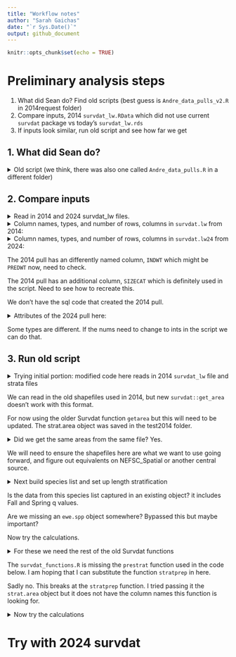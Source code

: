 ```yaml
---
title: "Workflow notes"
author: "Sarah Gaichas"
date: "`r Sys.Date()`"
output: github_document
---
```


```r
knitr::opts_chunk$set(echo = TRUE)
```

# Preliminary analysis steps

1. What did Sean do? Find old scripts (best guess is `Andre_data_pulls_v2.R` in 2014request folder)
2. Compare inputs, 2014 `survdat_lw.RData` which did not use current `survdat` package vs today's `survdat_lw.rds` 
3. If inputs look similar, run old script and see how far we get

## 1. What did Sean do?

<details>
<summary>Old script (we think, there was also one called `Andre_data_pulls.R` in a different folder)</summary>

```r

```

</details>

## 2. Compare inputs

<details>
<summary>Read in 2014 and 2024 survdat_lw files.</summary>

```r

#Grab survdat.r (object is called survdat.lw)
load(file.path(here::here('EwE-menhaden-AndreBuchheister/2014request/survdat_lw.RData')))

survdat24 <- readRDS(here::here('EwE-menhaden-AndreBuchheister/survdat_lw.rds'))

survdat.lw24 <- survdat24$survdat

```

</details>

<details>
<summary>Column names, types, and number of rows, columns in `survdat.lw` from 2014:</summary>

```r
cat("Names\n")
names(survdat.lw)
str(survdat.lw)
cat("N rows, N columns\n")
dim(survdat.lw)
```

</details>

<details>
<summary>Column names, types, and number of rows, columns in `survdat.lw24` from 2024:</summary>

```r
cat("Names\n")
names(survdat.lw24)
str(survdat.lw24)
cat("N rows, N columns\n")
dim(survdat.lw24)

```

</details>

The 2014 pull has an differently named column, `INDWT` which might be `PREDWT` now, need to check. 

The 2014 pull has an additional column, `SIZECAT` which is definitely used in the script. Need to see how to recreate this.

We don't have the sql code that created the 2014 pull.

<details>
<summary>Attributes of the 2024 pull here:</summary>

```r
cat("SQL query\n")
cat(paste(names(survdat24$sql), "\n", unlist(survdat24$sql), collapse = "\n\n"))
cat("\n\nDate pulled\n")
cat(survdat24$pullDate)
cat("\n\nFunction call\n")
print(survdat24$functionCall)
```

</details>

Some types are different. If the nums need to change to ints in the script we can do that.

## 3. Run old script

<details>
<summary>Trying initial portion: modified code here reads in 2014 `survdat_lw` file and strata files</summary>

```r
#Required packages
library(data.table) #; library(RODBC); 
library(rgdal) #; what has replaced this? 
library(survdat)

#-------------------------------------------------------------------------------
count <- function(x){
    num <- rep(1, length(x))
    out <- sum(num)
    return(out)
    }

#-------------------------------------------------------------------------------

#Grab survdat.r
#load(file.path(data.dir, 'survdat_lw.RData'))
load(file.path(here::here('EwE-menhaden-AndreBuchheister/2014request/survdat_lw.RData')))


#Grab strata
#strata <- readOGR(gis.dir, 'strata')
strata <- readOGR(here::here('EwE-menhaden-AndreBuchheister/2014request/'), 'strata')

#Stratas
#Andre wants MAB, SNE, GB, and GOM from EMAX work with depth bins of
#<27m, 27m - 55m, and >55m
regions <- c('mab.shallow', 'mab.mid', 'mab.deep', 'sne.shallow', 'sne.mid', 'sne.deep',
                            'gb.mid',  'gb.deep',  'gom.shallow', 'gom.mid', 'gom.deep')

mab.shallow <- c(03150:03440) 
mab.mid     <- c(01610, 01650, 01690, 01730)
mab.deep    <- c(01620:01640, 01660:01680, 01700:01720, 01740:01760)
sne.shallow <- c(03010:03140, 03450:03560)
sne.mid     <- c(01010, 01050, 01090)
sne.deep    <- c(01020:01040, 01060:01080, 01100:01120)
gb.mid      <- c(01190, 01200, 01250)
gb.deep     <- c(01130:01180, 01210:01230)
gom.shallow <- c(03570:03590, 03620:03640, 03670, 03680, 03700, 03710, 03730, 
                 03740, 03760, 03790, 03820, 03840, 03860, 03880)
gom.mid     <- c(03600, 03610, 03650, 03660, 03690, 03720, 03750, 03770, 03780,
                 03800, 03810, 03830, 03850, 03870, 03890)
gom.deep    <- c(03900, 01240, 01260:01300, 01360:01400)

#Add ecoregion designation
eco.info <- as.data.table(strata@data)
for(ireg in 1:length(regions)) eco.info[FINSTR_ID %in% get(regions[ireg]), Eco := regions[ireg]]
strata@data <- eco.info

#Generate area table

#original getarea function from 2014request/R/survdat_functions.R
getarea <- function(stratum, strat.col){
  #Get stratum areas
  lcc <- CRS("+proj=lcc +lat_1=20 +lat_2=60 +lat_0=40 +lon_0=-72 +x_0=0 +y_0=0 +datum=NAD83 +units=m +no_defs +ellps=GRS80 +towgs84=0,0,0 ") #Lambert Conformal Conic
  
  strat <- spTransform(stratum, lcc)
  
  #Calculate areas
  names(strat@data)[which(names(strat@data) == strat.col)] <- "STRAT"
  strata.A <- data.table(STRAT = slot(strat, "data")$STRAT, Area = sapply(slot(strat, "polygons"), slot, "area")/1e6)
  
  setnames(strata.A, "STRAT", strat.col)
  
  return(strata.A)
}

strat.area <- getarea(strata, 'Eco') # function replaced with get_area?
#strat.area <- survdat::get_area(strata, 'Eco') #requires different input
strat.area <- strat.area[, sum(Area), by = 'Eco']
setnames(strat.area, 'V1', 'Area')

#save(strat.area, file = file.path(out.dir, 'Andre_regions.RData')) #original file for comparison
saveRDS(strat.area, here::here('EwE-menhaden-AndreBuchheister/test2014/Andre_regions.rds'))

```

</details>

We can read in the old shapefiles used in 2014, but new `survdat::get_area` doesn't work with this format.

For now using the older Survdat function `getarea` but this will need to be updated. The strat.area object was saved in the test2014 folder.

<details>
<summary>Did we get the same areas from the same file? Yes.</summary>

```r
load(here::here('EwE-menhaden-AndreBuchheister/2014request/Andre_regions.RData'))
cat("Original file\n")
strat.area
```


```r
strat.area.test <- readRDS(here::here('EwE-menhaden-AndreBuchheister/test2014/Andre_regions.rds'))
cat("File we just made\n")
strat.area.test
```
</details>

We will need to ensure the shapefiles here are what we want to use going forward, and figure out equivalents on NEFSC_Spatial or another central source.

<details>
<summary>Next build species list and set up length stratification</summary>

```r
#Build species list
#load(file.path(data.dir, 'Species_codes.RData'))
# object is called spp
load(file.path(here::here('EwE-menhaden-AndreBuchheister/2014request/Species_codes.RData')))
andre.spp <- as.data.table(read.csv(here::here("EwE-menhaden-AndreBuchheister/2014request/Andre_groups.csv")))
spp <- merge(unique(spp[, list(SVSPP, Fall.q, Spring.q)]), andre.spp, by = 'SVSPP', all.x = T)
spp <- spp[!is.na(EWE), ]

#save(spp, file = file.path(out.dir, 'Buchheister_spp.RData'))
saveRDS(spp, here::here('EwE-menhaden-AndreBuchheister/test2014/Buchheister_spp.rds'))

# old Survdat poststrat
poststrat <- function (survdat, stratum, strata.col = 'EPU', na.keep = F) {
  if (!requireNamespace("rgdal", quietly = TRUE)) {
    stop("rgdal needed for this function to work. Please install it.",
         call. = FALSE)
  }
  
  #Data
  x <- copy(survdat)
  
  #Use only station data
  setkey(x, CRUISE6, STRATUM, STATION)
  stations <- unique(x, by = key(x))
  stations <- stations[, list(CRUISE6, STRATUM, STATION, LAT, LON)]
  
  #Convert to spatial points data frame
  coordinates(stations) <- ~LON+LAT
  stations@proj4string  <- CRS('+init=epsg:4326') #Lat/Lon code
  lcc <- CRS("+proj=lcc +lat_1=20 +lat_2=60 +lat_0=40 +lon_0=-72 +x_0=0 +y_0=0 +datum=NAD83 +units=m +no_defs +ellps=GRS80 +towgs84=0,0,0 ") #Lambert Conformal Conic
  stations <- spTransform(stations, lcc)
  
  #Identify tows within new strata
  stratum     <- spTransform(stratum, lcc)
  names(stratum@data)[which(names(stratum@data) == strata.col)] <- "strata.col"
  stations$newstrata <- over(stations, stratum)[ ,'strata.col']
  names(stratum@data)[which(names(stratum@data) == "strata.col")] <- strata.col
  
  #Output data (convert spatial data frame back to lat/lon)
  stations <- spTransform(stations, CRS('+init=epsg:4326'))
  sta.data <- as.data.table(as.data.frame(stations))
  if(na.keep == F) sta.data <- sta.data[!is.na(newstrata), ]
  sta.data[, c('LAT', 'LON') := NULL]
  out <- merge(x, sta.data, by = c('CRUISE6', 'STRATUM', 'STATION'))
  
  return(out)
}


#Post stratify
andre <- poststrat(survdat.lw, strata, strata.col = 'Eco')
setnames(andre, 'newstrata', 'Region')
andre <- andre[!is.na(Region), ]

#Segregate by season
#NA for now

#Set up for stratification
#Break size structured groups
andre[SVSPP %in% c(15, 36, 69, 72, 73, 76:78, 103, 105, 135, 139, 145), MULTI := T]
andre[is.na(MULTI), MULTI := F] 

single.box <- andre[MULTI == F, ]

multi.box  <- andre[MULTI == T, ]

#size group designation
#For reference: Spiny Dogish = 15
#               Atl Menhaden = 36
#               Atl Cod = 73
#               Summer Flounder = 103
#               Yellowtail Flounder = 105
#               Bluefish = 135
#               Striped Bass = 139
#               Weakfish = 145
#               Hakes (Offshore, Silver, White, Red, Spotted) = 69, 72, 76, 77, 78
multi.box[SVSPP == 15  & LENGTH <= 60, SIZE := 'SMALL']
multi.box[SVSPP == 15  & LENGTH >  60, SIZE := 'LARGE']
multi.box[SVSPP == 36  & LENGTH <= 14, SIZE := 'SMALL']
multi.box[SVSPP == 36  & LENGTH >  14 & LENGTH <= 24, SIZE := 'MEDIUM']
multi.box[SVSPP == 36  & LENGTH >  24, SIZE := 'LARGE']
multi.box[SVSPP == 73  & LENGTH <= 20, SIZE := 'SMALL']
multi.box[SVSPP == 73  & LENGTH >  20 & LENGTH <= 50, SIZE := 'MEDIUM']
multi.box[SVSPP == 73  & LENGTH >  50, SIZE := 'LARGE']
multi.box[SVSPP == 103 & LENGTH <= 25, SIZE := 'SMALL']
multi.box[SVSPP == 103 & LENGTH >  25, SIZE := 'LARGE']
multi.box[SVSPP == 105 & LENGTH <= 20, SIZE := 'SMALL']
multi.box[SVSPP == 105 & LENGTH >  20, SIZE := 'LARGE']
multi.box[SVSPP == 135 & LENGTH <= 30, SIZE := 'SMALL']
multi.box[SVSPP == 135 & LENGTH >  30 & LENGTH <= 60, SIZE := 'MEDIUM']
multi.box[SVSPP == 135 & LENGTH >  60, SIZE := 'LARGE']
multi.box[SVSPP == 139 & LENGTH <= 25, SIZE := 'SMALL']
multi.box[SVSPP == 139 & LENGTH >  25 & LENGTH <= 70, SIZE := 'MEDIUM']
multi.box[SVSPP == 139 & LENGTH >  70, SIZE := 'LARGE']
multi.box[SVSPP == 145 & LENGTH <= 20, SIZE := 'SMALL']
multi.box[SVSPP == 145 & LENGTH >  20 & LENGTH <= 40, SIZE := 'MEDIUM']
multi.box[SVSPP == 145 & LENGTH >  40, SIZE := 'LARGE']
multi.box[SVSPP %in% c(69, 72, 76:78) & LENGTH <= 40, SIZE := 'SMALL']
multi.box[SVSPP %in% c(69, 72, 76:78) & LENGTH >  40, SIZE := 'LARGE']

multi.box[, SIZE := as.factor(SIZE)]

#Sum weight at length
setkey(multi.box, CRUISE6, STRATUM, STATION, SVSPP, SIZE)
multi.box[, box.biomass := sum(WGTLEN), by = key(multi.box)]

#Alter SVSPP so prestrat treats as seperate species
multi.box[SIZE == 'SMALL',  SVSPP := SVSPP + 1000L] 
multi.box[SIZE == 'MEDIUM', SVSPP := SVSPP + 2000L]
multi.box[SIZE == 'LARGE',  SVSPP := SVSPP + 3000L]
# These are uncommented in original script, can't see how they could work
# unless ewe.spp was in memory from somewhere else
#ewe.spp[EWE %like% '\\(S)', SVSPP := SVSPP + 1000L]
#ewe.spp[EWE %like% '\\(M)', SVSPP := SVSPP + 2000L]
#ewe.spp[EWE %like% '\\(L)', SVSPP := SVSPP + 3000L]

#Change biomass and drop extra columns to merge back
multi.box[, BIOMASS := box.biomass]
multi.box[, c('SIZE', 'box.biomass') := NULL]

#drop unknown lengths
multi.box <- multi.box[!is.na(LENGTH), ]

#Merge multi-stanza species with single box species
andre <- rbindlist(list(multi.box, single.box))

```

</details>

Is the data from this species list captured in an existing object? it includes Fall and Spring q values.

Are we missing an `ewe.spp` object somewhere? Bypassed this but maybe important?

Now try the calculations.

<details>
<summary>For these we need the rest of the old Survdat functions</summary>

```r
stratmean <- function (survdat, groups = 'all', group.col = 'SVSPP', 
                       merge.sex = T, sex.col = 'CATCHSEX', 
                       strat.col = 'STRATUM', poststrat = F, nsta.col = 'ntows', 
                       area.wgt = 'W.h', weight = 'BIOMASS', number = 'ABUNDANCE') {
  x <- copy(survdat)
  
  #Remove length data if present
  setkey(x, CRUISE6, STRATUM, STATION, SVSPP, CATCHSEX)
  x <- unique(x, by = key(x))
  x[, c('LENGTH', 'NUMLEN') := NULL]
  
  setnames(x, c(group.col, sex.col, strat.col, nsta.col, area.wgt, weight, number),
           c('group', 'sex', 'strat', 'ntows', 'W.h', 'BIO', 'NUM'))
  
  #Merge sex or keep seperate
  if(merge.sex == F) x[, group := paste(group, sex, sep = '')]

  setkey(x, CRUISE6, strat, STATION, group)
  x[, BIO := sum(BIO), by = key(x)]
  x[, NUM := sum(NUM), by = key(x)]
  x <- unique(x, by = key(x))
  
  #Fix Na's
  x[is.na(BIO), BIO := 0]
  x[is.na(NUM), NUM := 0]
  
  #Calculate total number of stations per year
  setkey(x, strat, YEAR)
  N <- unique(x, by = key(x))
  N <- N[, sum(ntows), by = 'YEAR']
  setnames(N, 'V1', 'N')
  
  #Subset data if necessary
  if(groups[1] != 'all'){
    if(merge.sex == F) groups <- c(paste(groups, 0, sep = ''), paste(groups, 1, sep = ''),
                                   paste(groups, 2, sep = ''), paste(groups, 3, sep = ''))
    x <- x[group %in% groups, ]
  }
  
  #Calculate weight per tow and number per tow
  setkey(x, group, strat, YEAR)
  
  x[, biomass.tow   := sum(BIO) / ntows, by = key(x)]
  x[, abundance.tow := sum(NUM) / ntows, by = key(x)]
  
  #Calculated stratified means
  x[, weighted.biomass   := biomass.tow   * W.h]
  x[, weighted.abundance := abundance.tow * W.h]
  
  #Variance - need to account for zero catch
  x[, n.zero     := ntows - length(BIO), by = key(x)]
  
  x[, zero.var.b := n.zero * (0 - biomass.tow)^2]
  x[, vari.b := (BIO - biomass.tow)^2]
  x[, Sh.2.b := (zero.var.b + sum(vari.b)) / (ntows - 1), by = key(x)]
  x[is.nan(Sh.2.b), Sh.2.b := 0]
  
  x[, zero.var.a := n.zero * (0 - abundance.tow)^2]
  x[, vari.a := (NUM - abundance.tow)^2]
  x[, Sh.2.a := (zero.var.a + sum(vari.a)) / (ntows - 1), by = key(x)]
  x[is.nan(Sh.2.a), Sh.2.a := 0]
  
  stratified <- unique(x, by = key(x))
  
  stratified <- merge(stratified, N, by = 'YEAR')
  
  #Stratified mean  
  setkey(stratified, group, YEAR)
  
  stratified[, strat.biomass := sum(weighted.biomass),   by = key(stratified)]
  stratified[, strat.abund   := sum(weighted.abundance), by = key(stratified)]
  
  #Stratified variance
  if(poststrat == F){
    stratified[, biomass.var := sum(((W.h^2) * Sh.2.b) / ntows), by = key(stratified)]
    stratified[, abund.var   := sum(((W.h^2) * Sh.2.a) / ntows), by = key(stratified)]
  }
  
  if(poststrat == T){
    stratified[, biomass.var := sum(Sh.2.b * W.h) / N + sum((1 - W.h) * Sh.2.b) / N^2, by = key(stratified)]
    stratified[, abund.var   := sum(Sh.2.a * W.h) / N + sum((1 - W.h) * Sh.2.a) / N^2, by = key(stratified)]
    
  }
  
  #standard error of the means
  stratified[, biomass.SE := sqrt(biomass.var), by = key(stratified)]
  stratified[, abund.SE   := sqrt(abund.var),   by = key(stratified)]
  
  #Delete extra rows/columns
  stratified.means <- unique(stratified, by = key(stratified))
  stratified.means <- stratified.means[, list(YEAR, group, sex, N, strat.biomass, biomass.var, biomass.SE, 
                                              strat.abund, abund.var, abund.SE)]
  if(merge.sex == T) stratified.means[, sex := NULL]
  
  if(merge.sex == F){
    stratified.means[, glen := nchar(group)]
    for(i in 2:4){
      stratified.means[glen == i, group := as.numeric(substr(group, 1, i - 1))]
    }
    stratified.means[, glen := NULL]
    setkey(stratified.means, YEAR, SVSPP, sex)
  }
  
  setnames(stratified.means, 'group', group.col)
  
  return(stratified.means)
}

sweptarea <- function (survdat, stratmean, q = NULL, a = 0.0384, strat.col, area.col, 
                       group.col = 'SVSPP') {
  #This is necessary to break the link with the original data table
  stratprep.x  <- copy(survdat)
  stratmean.x  <- copy(stratmean)
  
  #Calculate A (Total area)
  setnames(stratprep.x, c(strat.col, area.col),
           c('STRAT', 'S.AREA'))
  
  setkey(stratprep.x, YEAR, STRAT)
  stratum <- unique(stratprep.x, by = key(stratprep.x))
  stratum <- stratum[, sum(S.AREA, na.rm = T), by = 'YEAR']
  setnames(stratum, "V1", "A")
  
  #Merge A
  swept.area <- merge(stratmean.x, stratum, by = 'YEAR')
  
  #Merge q
  if(is.null(q)) q <- data.table(groups = unique(swept.area[, get(group.col)]), q = 1)
  setnames(q, names(q), c(group.col, 'q'))
  swept.area <- merge(swept.area, q, by = group.col, all.x = T)
  swept.area[is.na(q), q := 1]
  
  #Calculate swept area biomass
  swept.area[, tot.biomass   :=       (strat.biomass * A/a)/q]
  swept.area[, tot.abundance := round((strat.abund   * A/a)/q)]
  
  #Calculate variance
  swept.area[, var.constant := (A/a)/q]
  swept.area[, tot.bio.var   := var.constant^2 * biomass.var]
  swept.area[, tot.abund.var := var.constant^2 * abund.var]
  
  #Calculate standard error
  swept.area[, tot.bio.SE   := sqrt(tot.bio.var)]
  swept.area[, tot.abund.SE := sqrt(tot.abund.var)]
  
  #remove extra columns - need to add sex column if stratmean object does not have one
  #then remove before output
  if(length(which(names(stratmean.x) == 'sex')) == 0) swept.area[, sex := 0]
  swept.area <- swept.area[, list(YEAR, get(group.col), sex, N, 
                                  strat.biomass, biomass.var,   biomass.SE, 
                                  strat.abund,   abund.var,     abund.SE,
                                  tot.biomass,   tot.bio.var,   tot.bio.SE,
                                  tot.abundance, tot.abund.var, tot.abund.SE)]
  setnames(swept.area, 'V2', group.col)
  if(length(which(names(stratmean.x) == 'sex')) == 0) swept.area[, sex := NULL]
  
  return(swept.area)
}

# is this what is called `prestrat` below?
stratprep <- function (survdat, areas, strat.col, area.col = 'Area') {
  x <- copy(survdat)
  y <- copy(areas)
  
  setnames(x, strat.col, 'STRAT')
  setnames(y, c(strat.col, area.col), 
           c('STRAT',   'S.AREA'))
  if(strat.col != 'STRATUM'){
    x[, STATION2 := as.numeric(paste0(STRATUM, STATION))][]
    setnames(x, c('STATION', 'STATION2'), c('ORIGSTATION', 'STATION'))
  } 
  
  #Station data - remove catch/length
  setkey(x, CRUISE6, STRAT, STATION)
  stations <- unique(x, by = key(x))
  stations <- stations[, list(YEAR, CRUISE6, STRAT, STATION)]
  
  #count stations
  setkey(stations, YEAR, STRAT)
  stations[, ntows := length(STATION), by = key(stations)]
  
  #Merge stations and area
  stations <- merge(stations, y, by = 'STRAT', all.x = T)
  
  #Calculate stratum weight
  setkey(stations, 'YEAR', 'STRAT')
  strat.year <- unique(stations, by = key(stations))
  strat.year[, c('CRUISE6', 'STATION', 'ntows') := NULL]
  strat.year[, W.h := S.AREA / sum(S.AREA, na.rm = T), by = YEAR]
  strat.year[is.na(W.h), W.h := 0]
  strat.year[, S.AREA := NULL]
  
  #Merge back
  stations <- merge(stations, strat.year, by = key(stations))
  
  #Merge catch with station data
  strat.survdat <- merge(x, stations, by = c('YEAR', 'CRUISE6', 'STRAT', 'STATION'))
  
  setnames(strat.survdat, c('STRAT', 'S.AREA'),
           c(strat.col, area.col))
  
  if(strat.col != 'STRATUM'){
    setnames(strat.survdat, c('STATION', 'ORIGSTATION'), c('STATION2', 'STATION'))
    strat.survdat[, STATION2 := NULL]
  }
  
  return(strat.survdat)
}


```

</details> 

The `survdat_functions.R` is missing the `prestrat` function used in the code below. I am hoping that I can substitute the function `stratprep` in here. 

Sadly no. This breaks at the `stratprep` function. I tried passing it the `strat.area` object but it does not have the column names this function is looking for.

<details>
<summary>Now try the calculations</summary>

```r
#Calculate stratified mean/ swept area estimate
#Need to do this on a region by region bases
andre.biomass <- c()
for(i in 1:length(regions)){
  #Segregate by region
  andre.region <- andre[Region == regions[i], ]
  andre.region[, Region := NULL] #Will get added back in next step
  
  #Run pre stratmean function
  #andre.pre <- prestrat(andre.region, stratum, strat.col = 'STRATUM', area.col = 'STRATUM_AREA')
  
  #prestrat does not exist, renamed stratprep?
  andre.pre <- stratprep(andre.region, strat.area, strat.col = 'STRATUM', area.col = 'STRATUM_AREA')
  
  #Reduce number of species
  pre.ewe.box <- merge(andre.pre, ewe.spp, by = 'SVSPP')
  
  #Calculate stratified mean
  ewe.box <- stratmean(pre.ewe.box, group.col = 'SVSPP', strat.col = 'STRATUM')

  #Calculate swept area
  ewe.biomass <- sweptarea(pre.ewe.box, ewe.box, q = ewe.spp[, list(SVSPP, fallq)], 
                           strat.col = 'STRATUM', area.col = 'STRATUM_AREA', group.col = 'SVSPP')

  #Collapse species to EwE boxes
  ewe.biomass <- merge(ewe.biomass, ewe.spp[, list(SVSPP, EWE)])
  setkey(ewe.biomass, YEAR, EWE)
  ewe.biomass[, sum.biomass := sum(Tot.biomass),   by = key(ewe.biomass)]
  ewe.biomass[, sum.abund   := sum(Tot.abundance), by = key(ewe.biomass)]
  ewe.biomass <- unique(ewe.biomass)
  ewe.biomass[, c('Tot.biomass', 'Tot.abundance', 'SVSPP') := NULL]
  setnames(ewe.biomass, c('sum.biomass', 'sum.abund'), c('Tot.biomass', 'Tot.abundance'))
  ewe.biomass[, Region := regions[i]]
  setcolorder(ewe.biomass, c('Region',        'EWE',        'YEAR', 
                             'strat.biomass', 'biomass.S2', 'biomass.SE', 'Tot.biomass',
                             'strat.abund',   'abund.S2',   'abund.SE',   'Tot.abundance'))

  #Merge together
  andre.biomass <- rbindlist(list(andre.biomass, ewe.biomass))
}

andre.final <- andre.biomass[, list(Region, EWE, YEAR, Tot.biomass)]
andre.final <- merge(andre.final, region.area, by = 'Region')
andre.final[, kg.km2 := Tot.biomass/AREA]

write.csv(andre.final, file = paste(out.dir, 'Buchheister_request_biomass.csv', sep = ''), row.names = F)

```

</details>


# Try with 2024 survdat

